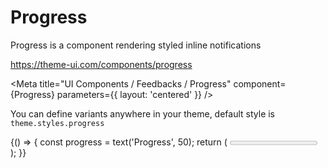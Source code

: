 
# Progress

Progress is a component rendering styled inline notifications

https://theme-ui.com/components/progress

<Meta title="UI Components / Feedbacks / Progress" component={Progress} parameters={{ layout: 'centered' }} />

<Props of={Progress} />

You can define variants anywhere in your theme, default style is `theme.styles.progress`

<Preview>
  <Story name="Default">
    {() => {
      const progress = text('Progress', 50);
      return (
        <Progress value={progress} max={100}>
          {progress}%
        </Progress>
      );
    }}
  </Story>
</Preview>
